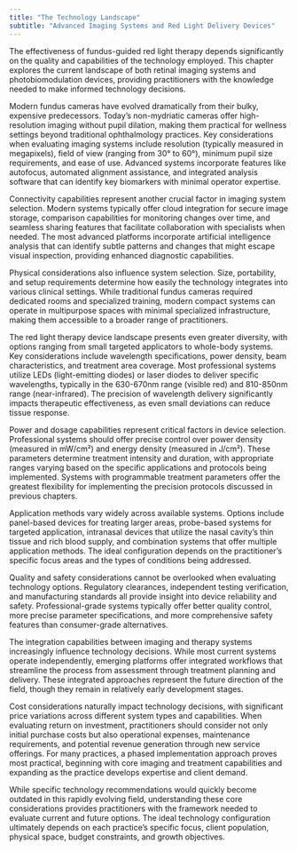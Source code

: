 ```yaml
---
title: "The Technology Landscape"
subtitle: "Advanced Imaging Systems and Red Light Delivery Devices"
---
```



The effectiveness of fundus-guided red light therapy depends significantly on the quality and capabilities of the technology employed. This chapter explores the current landscape of both retinal imaging systems and photobiomodulation devices, providing practitioners with the knowledge needed to make informed technology decisions.

Modern fundus cameras have evolved dramatically from their bulky, expensive predecessors. Today's non-mydriatic cameras offer high-resolution imaging without pupil dilation, making them practical for wellness settings beyond traditional ophthalmology practices. Key considerations when evaluating imaging systems include resolution (typically measured in megapixels), field of view (ranging from 30° to 60°), minimum pupil size requirements, and ease of use. Advanced systems incorporate features like autofocus, automated alignment assistance, and integrated analysis software that can identify key biomarkers with minimal operator expertise.

Connectivity capabilities represent another crucial factor in imaging system selection. Modern systems typically offer cloud integration for secure image storage, comparison capabilities for monitoring changes over time, and seamless sharing features that facilitate collaboration with specialists when needed. The most advanced platforms incorporate artificial intelligence analysis that can identify subtle patterns and changes that might escape visual inspection, providing enhanced diagnostic capabilities.

Physical considerations also influence system selection. Size, portability, and setup requirements determine how easily the technology integrates into various clinical settings. While traditional fundus cameras required dedicated rooms and specialized training, modern compact systems can operate in multipurpose spaces with minimal specialized infrastructure, making them accessible to a broader range of practitioners.

The red light therapy device landscape presents even greater diversity, with options ranging from small targeted applicators to whole-body systems. Key considerations include wavelength specifications, power density, beam characteristics, and treatment area coverage. Most professional systems utilize LEDs (light-emitting diodes) or laser diodes to deliver specific wavelengths, typically in the 630-670nm range (visible red) and 810-850nm range (near-infrared). The precision of wavelength delivery significantly impacts therapeutic effectiveness, as even small deviations can reduce tissue response.

Power and dosage capabilities represent critical factors in device selection. Professional systems should offer precise control over power density (measured in mW/cm²) and energy density (measured in J/cm²). These parameters determine treatment intensity and duration, with appropriate ranges varying based on the specific applications and protocols being implemented. Systems with programmable treatment parameters offer the greatest flexibility for implementing the precision protocols discussed in previous chapters.

Application methods vary widely across available systems. Options include panel-based devices for treating larger areas, probe-based systems for targeted application, intranasal devices that utilize the nasal cavity's thin tissue and rich blood supply, and combination systems that offer multiple application methods. The ideal configuration depends on the practitioner's specific focus areas and the types of conditions being addressed.

Quality and safety considerations cannot be overlooked when evaluating technology options. Regulatory clearances, independent testing verification, and manufacturing standards all provide insight into device reliability and safety. Professional-grade systems typically offer better quality control, more precise parameter specifications, and more comprehensive safety features than consumer-grade alternatives.

The integration capabilities between imaging and therapy systems increasingly influence technology decisions. While most current systems operate independently, emerging platforms offer integrated workflows that streamline the process from assessment through treatment planning and delivery. These integrated approaches represent the future direction of the field, though they remain in relatively early development stages.

Cost considerations naturally impact technology decisions, with significant price variations across different system types and capabilities. When evaluating return on investment, practitioners should consider not only initial purchase costs but also operational expenses, maintenance requirements, and potential revenue generation through new service offerings. For many practices, a phased implementation approach proves most practical, beginning with core imaging and treatment capabilities and expanding as the practice develops expertise and client demand.

While specific technology recommendations would quickly become outdated in this rapidly evolving field, understanding these core considerations provides practitioners with the framework needed to evaluate current and future options. The ideal technology configuration ultimately depends on each practice's specific focus, client population, physical space, budget constraints, and growth objectives.